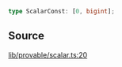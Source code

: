 ```ts
type ScalarConst: [0, bigint];
```

## Source

[lib/provable/scalar.ts:20](https://github.com/o1-labs/o1js/blob/6ebbc23710f6de023fea6d83dc93c5a914c571f2/src/lib/provable/scalar.ts#L20)
